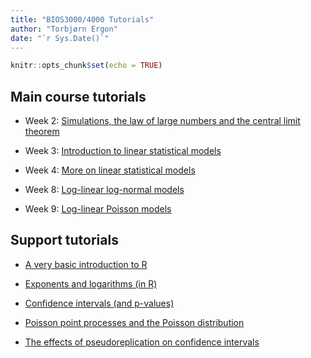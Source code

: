 ```yaml
---
title: "BIOS3000/4000 Tutorials"
author: "Torbjørn Ergon"
date: "`r Sys.Date()`"
---
```


```r
knitr::opts_chunk$set(echo = TRUE)
```


## Main course tutorials

* Week 2: [Simulations, the law of large numbers and the central limit theorem](https://torbjore.github.io/bios3000_tutorials/Week02/Tutorial_BIOS3000_Week02_Simulations.html)

* Week 3: [Introduction to linear statistical models](https://torbjore.github.io/bios3000_tutorials/Week03/Tutorial_BIOS3000_Week03_Linear_models.html)

* Week 4: [More on linear statistical models](https://torbjore.github.io/bios3000_tutorials/Week04/Tutorial_BIOS3000_Week04_More_linear_models.html)

* Week 8: [Log-linear log-normal models](https://torbjore.github.io/bios3000_tutorials/Week08/Tutorial_BIOS3000_Week08_log-linear_models.html)

* Week 9: [Log-linear Poisson models](https://torbjore.github.io/bios3000_tutorials/Week09/Tutorial_BIOS3000_Week09_Poisson_models.html)


## Support tutorials

* [A very basic introduction to R](https://torbjore.github.io/bios3000_tutorials/Support/Introduction_to_R_BIOS3000.html)

* [Exponents and logarithms (in R)](https://torbjore.github.io/bios3000_tutorials/Support/exponents-and-logarithms.html)

* [Confidence intervals (and p-values)](https://torbjore.github.io/bios3000_tutorials/Support/confidence_intervals__and_p-values_.html)

* [Poisson point processes and the Poisson distribution](https://torbjore.github.io/bios3000_tutorials/Support/poisson-and-survival.html)

* [The effects of pseudoreplication on confidence intervals](https://torbjore.github.io/bios3000_tutorials/Support/pseudoreplication-and-confidence-intervals.html)





